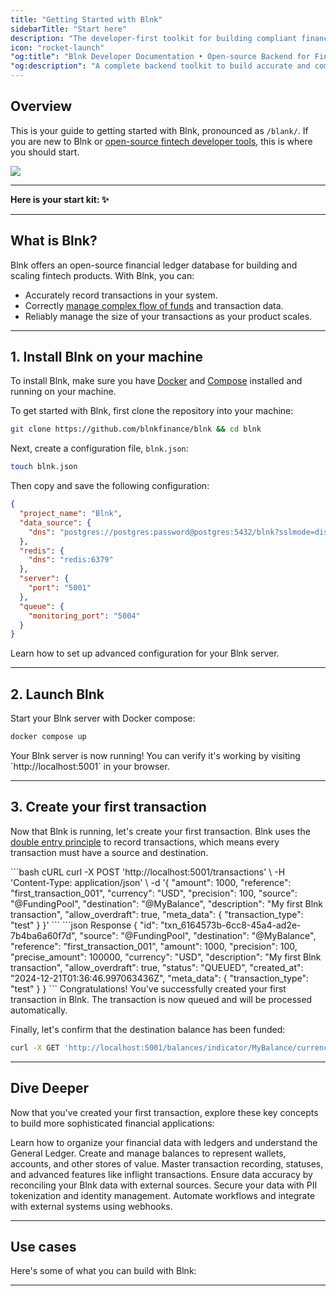 ```yaml
---
title: "Getting Started with Blnk"
sidebarTitle: "Start here"
description: "The developer-first toolkit for building compliant financial products."
icon: "rocket-launch"
"og:title": "Blnk Developer Documentation • Open-source Backend for Financial Products"
"og:description": "A complete backend toolkit to build accurate and compliant financial products."
---
```



## Overview

This is your guide to getting started with Blnk, pronounced as `/blank/`. If you are new to Blnk or [open-source fintech developer tools](https://blnkfinance.com), this is where you should start.

![](/images/docs-banner.png)

---

**Here is your start kit: ✨**

<CardGroup>
  <Card title="1. Install Blnk" href="#1-install-blnk-on-your-machine" iconType="duotone" icon="download"></Card>
  <Card title="2. Launch Blnk" href="#2-launch-blnk" iconType="duotone" icon="rocket-launch"></Card>
  <Card title="3. Create your first transaction" href="#3-create-your-first-transaction" iconType="duotone" icon="messages-dollar"></Card>
</CardGroup>

---

## What is Blnk?

Blnk offers an open-source financial ledger database for building and scaling fintech products. With Blnk, you can:

- Accurately record transactions in your system.
- Correctly [manage complex flow of funds](/ledgers/money-movement-map) and transaction data.
- Reliably manage the size of your transactions as your product scales.

---

## 1. Install Blnk on your machine

To install Blnk, make sure you have [Docker](https://www.docker.com/) and [Compose](https://docs.docker.com/compose/) installed and running on your machine.

To get started with Blnk, first clone the repository into your machine:

```bash bash
git clone https://github.com/blnkfinance/blnk && cd blnk
```

Next, create a configuration file, `blnk.json`:

```bash bash
touch blnk.json
```

Then copy and save the following configuration:

```json blnk.json
{
  "project_name": "Blnk",
  "data_source": {
    "dns": "postgres://postgres:password@postgres:5432/blnk?sslmode=disable"
  },
  "redis": {
    "dns": "redis:6379"
  },
  "server": {
    "port": "5001"
  },
  "queue": {
    "monitoring_port": "5004"
  }
}
```

<Card title="Advanced Blnk configuration" iconType="duotone" icon="gear" href="/advanced/configuration">
  Learn how to set up advanced configuration for your Blnk server.
</Card>

---

## 2. Launch Blnk

Start your Blnk server with Docker compose:

```bash bash
docker compose up
```

<Check>
Your Blnk server is now running! You can verify it's working by visiting `http://localhost:5001` in your browser.
</Check>

---

## 3. Create your first transaction

Now that Blnk is running, let's create your first transaction. Blnk uses the [double entry principle](/guides/double-entry) to record transactions, which means every transaction must have a source and destination.

<CodeGroup>
```bash cURL
curl -X POST 'http://localhost:5001/transactions' \
  -H 'Content-Type: application/json' \
  -d '{
    "amount": 1000,
    "reference": "first_transaction_001",
    "currency": "USD",
    "precision": 100,
    "source": "@FundingPool",
    "destination": "@MyBalance",
    "description": "My first Blnk transaction",
    "allow_overdraft": true,
    "meta_data": {
      "transaction_type": "test"
    }
  }'
```
```json Response
{
  "id": "txn_6164573b-6cc8-45a4-ad2e-7b4ba6a60f7d",
  "source": "@FundingPool",
  "destination": "@MyBalance",
  "reference": "first_transaction_001",
  "amount": 1000,
  "precision": 100,
  "precise_amount": 100000,
  "currency": "USD",
  "description": "My first Blnk transaction",
  "allow_overdraft": true,
  "status": "QUEUED",
  "created_at": "2024-12-21T01:36:46.997063436Z",
  "meta_data": {
    "transaction_type": "test"
  }
}
```
</CodeGroup>

<Check>
Congratulations! You've successfully created your first transaction in Blnk. The transaction is now queued and will be processed automatically.
</Check>

Finally, let's confirm that the destination balance has been funded:

```bash cURL
curl -X GET 'http://localhost:5001/balances/indicator/MyBalance/currency/USD'
```

---

## Dive Deeper

Now that you've created your first transaction, explore these key concepts to build more sophisticated financial applications:

<CardGroup cols={2}>
  <Card title="Ledgers" icon="book" href="/ledgers/introduction">
    Learn how to organize your financial data with ledgers and understand the General Ledger.
  </Card>
  
  <Card title="Balances" icon="wallet" href="/balances/introduction">
    Create and manage balances to represent wallets, accounts, and other stores of value.
  </Card>
  
  <Card title="Transactions" icon="messages-dollar" href="/transactions/introduction">
    Master transaction recording, statuses, and advanced features like inflight transactions.
  </Card>
  
  <Card title="Reconciliations" icon="object-union" href="/reconciliations/overview">
    Ensure data accuracy by reconciling your Blnk data with external sources.
  </Card>
  
  <Card title="Identities" icon="user" href="/identities/introduction">
    Secure your data with PII tokenization and identity management.
  </Card>
  
  <Card title="Hooks" icon="link" href="/hooks/overview">
    Automate workflows and integrate with external systems using webhooks.
  </Card>
</CardGroup>

---

## Use cases

Here's some of what you can build with Blnk:

<CardGroup>
  <Card title="Crypto order exchange" iconType="duotone" icon="arrow-down-arrow-up" href="/tutorials/crypto/order-exchange"></Card>
  <Card title="Virtual card issuance" iconType="duotone" icon="credit-card" href="/tutorials/payments/card-payments"></Card>
  <Card title="Savings application" iconType="duotone" icon="piggy-bank" href="/tutorials/quick-start/savings-application"></Card>
  <Card title="Escrow application" iconType="duotone" icon="timer" href="/tutorials/quick-start/escrow-payments"></Card>
</CardGroup>

---

<NeedHelp />